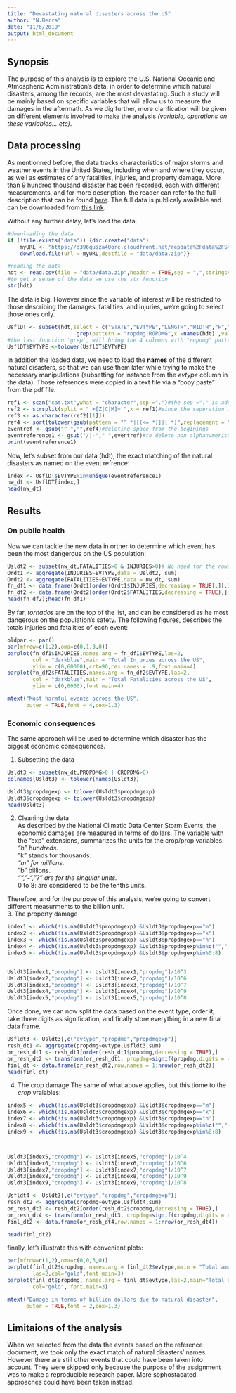 ```yaml
---
title: "Devastating natural disasters across the US"
author: "N.Berra"
date: "11/6/2019"
output: html_document
---
```

## Synopsis  
The purpose of this analysis is to explore the U.S. National Oceanic and Atmospheric Administration's data,
in order to determine which natural disasters, among the records, are the most devastating. Such a study will be mainly based on specific variables that will allow us to measure the damages in the aftermath. As we dig further, more clarification will be given on different elements involved to make the analysis _(variable, operations on these variables....etc)_.

## Data processing

As mentionned before, the data tracks characteristics of major storms and weather events in the United States, including when and where they occur, as well as estimates of any fatalities, injuries, and property damage. More than 9 hundred thousand disaster has been recorded, each with different measurements, and for more description, the reader can refer to the full description that can be found [here](https://d396qusza40orc.cloudfront.net/repdata%2Fpeer2_doc%2Fpd01016005curr.pdf).
The full data is publicaly available and can be downloaded from [this link](https://d396qusza40orc.cloudfront.net/repdata%2Fdata%2FStormData.csv.bz2).

Without any further delay, let's load the data.

```r
#downloading the data
if (!file.exists("data")) {dir.create("data")
    myURL <- "https://d396qusza40orc.cloudfront.net/repdata%2Fdata%2FStormData.csv.bz2"
    download.file(url = myURL,destfile = "data/data.zip")}

#reading the data
hdt <- read.csv(file = "data/data.zip",header = TRUE,sep = ",",stringsAsFactors = FALSE)
#to get a sense of the data we use the str function
str(hdt)
```
The data is big. However since the variable of interest will be restricted to those describing the damages, fatalities, and injuries, we're going to select those ones only.
```r
UsflDT <- subset(hdt,select = c("STATE","EVTYPE","LENGTH","WIDTH","F","MAG","FATALITIES","INJURIES",
                      grep(pattern = "ropdmg|ROPDMG",x =names(hdt) ,value = TRUE)))
#the last function 'grep', will bring the 4 columns with "ropdmg" pattern, which are: cropdmg, cropdmgexp,propdmg,propdmgexp
UsflDT$EVTYPE <-tolower(UsflDT$EVTYPE)
```
In addition the loaded data, we need to load the **names** of the different natural disasters, so that we can use them later while trying to make the necessary manipulations (subsetting for instance from the _evtype_ column in the data). Those references were copied in a text file via a "copy paste" from the pdf file.
```r
ref1 <- scan("cat.txt",what = "character",sep =".")#the sep ="." is added to load it a one char
ref2 <- strsplit(split = " +[Z|C|M]+ ",x = ref1)#since the seperation is gonna be the Z M C letters, we simpy use them as separators
ref3 <- as.character(ref2[[1]])
ref4 <- sort(tolower(gsub(pattern = "^ *|[(<= *)]|( *)",replacement = " ",x = ref3)))
eventref <- gsub("^ ","",ref4)#deleting space from the beginings
eventreference1 <- gsub("/|-"," ",eventref)#to delete non alphanumericals
print(eventreference1)
```
Now, let's subset from our data (hdt), the exact matching of the natural disasters as named on the event refrence:
```r
index <- UsflDT$EVTYPE%in%unique(eventreference1)
nw_dt <- UsflDT[index,]
head(nw_dt)
```

## Results  
### On public health  
Now we can tackle the new data in orther to determine which event has been the most dangerous on the US population:
```r
Usldt2 <- subset(nw_dt,FATALITIES>0 & INJURIES>0)# No need for the rows with falities or injuries  equal to zero. It will allow us to drastically reduce the size of data.
Ordt1 <- aggregate(INJURIES~EVTYPE,data = Usldt2, sum)
Ordt2 <- aggregate(FATALITIES~EVTYPE,data = nw_dt, sum)
fn_df1 <- data.frame(Ordt1[order(Ordt1$INJURIES,decreasing = TRUE),][,1:2], row.names = 1:nrow(Ordt1))
fn_df2 <- data.frame(Ordt2[order(Ordt2$FATALITIES,decreasing = TRUE),][,1:2], row.names = 1:nrow(Ordt2))
head(fn_df2);head(fn_df1)
```
By far, *tornados* are on the top of the list, and can be considered as he most dangerous on the population's safety. The following figures, describes the totals injuries and fatalities of each event:
```r
oldpar <- par()
par(mfrow=c(1,2),oma=c(0,1,3,0))
barplot(fn_df1$INJURIES,names.arg = fn_df1$EVTYPE,las=2,
        col = "darkblue",main = "Total Injuries across the US",
        ylim = c(0,60000),crt=90,cex.names = .9,font.main=4)
barplot(fn_df2$FATALITIES,names.arg = fn_df2$EVTYPE,las=2,
        col = "darkblue",main = "Total Fatalities across the US",
        ylim = c(0,6000),font.main=4)

mtext("Most harmful events across the US", 
      outer = TRUE,font = 4,cex=1.3)

```  

### Economic consequences  
The same approach will be used to determine which disaster has the biggest economic consequences.  

1. Subsetting the data
```r
Usldt3 <- subset(nw_dt,PROPDMG>0 | CROPDMG>0)
colnames(Usldt3) <- tolower(names(Usldt3))

Usldt3$propdmgexp <- tolower(Usldt3$propdmgexp)
Usldt3$cropdmgexp <- tolower(Usldt3$cropdmgexp)
head(Usldt3)
```
2. Cleaning the data  
As described by the National Climatic Data Center Storm Events, the economic damages are measured in terms of dollars. The variable with the "exp" extensions, summarizes the units for the crop/prop variables:  
*"h" hundreds.  
*"k" stands for thousands.  
*"m" for millions.  
*"b" billions.  
*"","-","?" are for the singular units.  
*0 to 8: are considered to be the tenths units.

Therefore, and for the purpose of this analysis, we're going to convert different measurments to the billion unit.  
3. The property damage  

```r

index1 <- which(!is.na(Usldt3$propdmgexp) &Usldt3$propdmgexp=="m")
index2 <- which(!is.na(Usldt3$propdmgexp) &Usldt3$propdmgexp=="k")
index3 <- which(!is.na(Usldt3$propdmgexp) &Usldt3$propdmgexp=="h")
index4 <- which(!is.na(Usldt3$propdmgexp) &Usldt3$propdmgexp%in%c("","-","?"))
index5 <- which(!is.na(Usldt3$propdmgexp) &Usldt3$propdmgexp%in%0:8)


Usldt3[index1,"propdmg"] <- Usldt3[index1,"propdmg"]/10^3
Usldt3[index2,"propdmg"] <- Usldt3[index2,"propdmg"]/10^6
Usldt3[index3,"propdmg"] <- Usldt3[index3,"propdmg"]/10^7
Usldt3[index4,"propdmg"] <- Usldt3[index4,"propdmg"]/10^9
Usldt3[index5,"propdmg"] <- Usldt3[index5,"propdmg"]/10^8
```

Once done, we can now split the data based on the event type, order it, take three digits as signification, and finally store everything in a new final data frame.

```r
Usfldt3 <- Usldt3[,c("evtype","propdmg","propdmgexp")]
resh_dt1 <- aggregate(propdmg~evtype,Usfldt3,sum)
or_resh_dt1 <- resh_dt1[order(resh_dt1$propdmg,decreasing = TRUE),]
or_resh_dt2 <- transform(or_resh_dt1, propdmg=signif(propdmg,digits = 4))
finl_dt <- data.frame(or_resh_dt2,row.names = 1:nrow(or_resh_dt2))
head(finl_dt)
```

4. The crop damage
The same of what above applies, but this tiome to the _*crop*_ vraiables:
```r
index5 <- which(!is.na(Usldt3$cropdmgexp) &Usldt3$cropdmgexp=="m")
index6 <- which(!is.na(Usldt3$cropdmgexp) &Usldt3$cropdmgexp=="k")
index7 <- which(!is.na(Usldt3$cropdmgexp) &Usldt3$cropdmgexp=="h")
index8 <- which(!is.na(Usldt3$cropdmgexp) &Usldt3$cropdmgexp%in%c("","-","?"))
index9 <- which(!is.na(Usldt3$cropdmgexp) &Usldt3$cropdmgexp%in%0:8)



Usldt3[index5,"cropdmg"] <- Usldt3[index5,"cropdmg"]/10^4
Usldt3[index6,"cropdmg"] <- Usldt3[index6,"cropdmg"]/10^6
Usldt3[index7,"cropdmg"] <- Usldt3[index7,"cropdmg"]/10^7
Usldt3[index8,"cropdmg"] <- Usldt3[index8,"cropdmg"]/10^9
Usldt3[index9,"cropdmg"] <- Usldt3[index9,"cropdmg"]/10^8

Usfldt4 <- Usldt3[,c("evtype","cropdmg","cropdmgexp")]
resh_dt2 <- aggregate(cropdmg~evtype,Usfldt4,sum)
or_resh_dt3 <- resh_dt2[order(resh_dt2$cropdmg,decreasing = TRUE),]
or_resh_dt4 <- transform(or_resh_dt3, cropdmg=signif(cropdmg,digits = 4))
finl_dt2 <- data.frame(or_resh_dt4,row.names = 1:nrow(or_resh_dt4))

head(finl_dt2)
```


finally, let's illustrate this with convenient plots:  
```r
par(mfrow=c(1,2),oma=c(0,0,3,0))
barplot(finl_dt2$cropdmg, names.arg = finl_dt2$evtype,main = "Total amount of property damage",
        las=2,col="gold",font.main=3)
barplot(finl_dt$propdmg, names.arg = finl_dt$evtype,las=2,main="Total amount of crop damage",
        col="gold", font.main=3)

mtext("Damage in terms of billion dollars due to natural disaster", 
      outer = TRUE,font = 2,cex=1.3)

```


## Limitaions of the analysis  

When we selected from the data the events based on the reference document, we took only the exact match of natural disasters' names. However there are still other events that could have been taken into account. They were skipped only because the purpose of the assignment was to make a reproducible research paper. More sophostacated approaches could have been taken instead.

